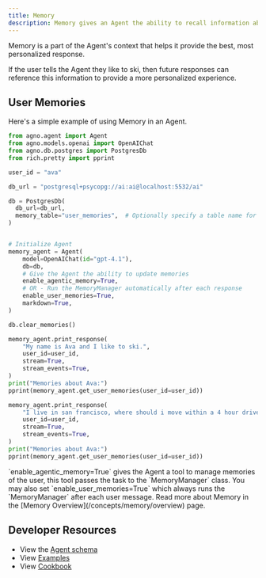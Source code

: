 ```yaml
---
title: Memory
description: Memory gives an Agent the ability to recall information about the user.
---
```


Memory is a part of the Agent's context that helps it provide the best, most personalized response.

<Tip>
  If the user tells the Agent they like to ski, then future responses can reference this information to provide a more personalized experience.
</Tip>

## User Memories

Here's a simple example of using Memory in an Agent.

```python memory_demo.py
from agno.agent import Agent
from agno.models.openai import OpenAIChat
from agno.db.postgres import PostgresDb
from rich.pretty import pprint

user_id = "ava"

db_url = "postgresql+psycopg://ai:ai@localhost:5532/ai"

db = PostgresDb(
  db_url=db_url,
  memory_table="user_memories",  # Optionally specify a table name for the memories
)


# Initialize Agent
memory_agent = Agent(
    model=OpenAIChat(id="gpt-4.1"),
    db=db,
    # Give the Agent the ability to update memories
    enable_agentic_memory=True,
    # OR - Run the MemoryManager automatically after each response
    enable_user_memories=True,
    markdown=True,
)

db.clear_memories()

memory_agent.print_response(
    "My name is Ava and I like to ski.",
    user_id=user_id,
    stream=True,
    stream_events=True,
)
print("Memories about Ava:")
pprint(memory_agent.get_user_memories(user_id=user_id))

memory_agent.print_response(
    "I live in san francisco, where should i move within a 4 hour drive?",
    user_id=user_id,
    stream=True,
    stream_events=True,
)
print("Memories about Ava:")
pprint(memory_agent.get_user_memories(user_id=user_id))
```

<Tip>
  `enable_agentic_memory=True` gives the Agent a tool to manage memories of the
  user, this tool passes the task to the `MemoryManager` class. You may also set
  `enable_user_memories=True` which always runs the `MemoryManager` after each
  user message.
</Tip>

<Note>
  Read more about Memory in the [Memory Overview](/concepts/memory/overview) page.
</Note>

## Developer Resources

- View the [Agent schema](/reference/agents/agent)
- View [Examples](/examples/concepts/memory)
- View [Cookbook](https://github.com/agno-agi/agno/tree/main/cookbook/memory/)

